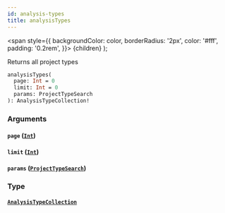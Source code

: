 ```yaml
---
id: analysis-types
title: analysisTypes
---
```


<span
style={{
      backgroundColor: color,
      borderRadius: '2px',
      color: '#fff',
      padding: '0.2rem',
    }}>
{children}
</span>
);

Returns all project types

```graphql
analysisTypes(
  page: Int = 0
  limit: Int = 0
  params: ProjectTypeSearch
): AnalysisTypeCollection!

```

### Arguments

#### `page` ([`Int`](/api/scalars/int))

#### `limit` ([`Int`](/api/scalars/int))

#### `params` ([`ProjectTypeSearch`](/api/inputs/project-type-search))

### Type

#### [`AnalysisTypeCollection`](/api/objects/analysis-type-collection)
